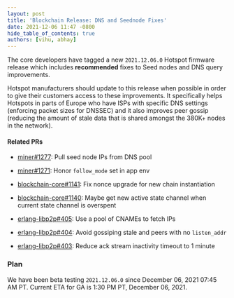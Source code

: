 ```yaml
---
layout: post
title: 'Blockchain Release: DNS and Seednode Fixes'
date: 2021-12-06 11:47 -0800
hide_table_of_contents: true
authors: [vihu, abhay]
---
```


The core developers have tagged a new `2021.12.06.0` Hotspot firmware release which includes
**recommended** fixes to Seed nodes and DNS query improvements.

<!--truncate-->

Hotspot manufacturers should update to this release when possible in order to give their customers
access to these improvements. It specifically helps Hotspots in parts of Europe who have ISPs with
specific DNS settings (enforcing packet sizes for DNSSEC) and it also improves peer gossip (reducing
the amount of stale data that is shared amongst the 380K+ nodes in the network).

#### Related PRs

- [miner#1277](https://github.com/helium/miner/pull/1277): Pull seed node IPs from DNS pool
- [miner#1271](https://github.com/helium/miner/pull/1271): Honor `follow_mode` set in app env

- [blockchain-core#1141](https://github.com/helium/blockchain-core/pull/1141): Fix nonce upgrade for
  new chain instantiation
- [blockchain-core#1140](https://github.com/helium/blockchain-core/pull/1140): Maybe get new active
  state channel when current state channel is overspent

- [erlang-libp2p#405](https://github.com/helium/erlang-libp2p/pull/405): Use a pool of CNAMEs to
  fetch IPs
- [erlang-libp2p#404](https://github.com/helium/erlang-libp2p/pull/404): Avoid gossiping stale and
  peers with no `listen_addr`
- [erlang-libp2p#403](https://github.com/helium/erlang-libp2p/pull/403): Reduce ack stream
  inactivity timeout to 1 minute

### Plan

We have been beta testing `2021.12.06.0` since December 06, 2021 07:45 AM PT. Current ETA for GA is
1:30 PM PT, December 06, 2021.
